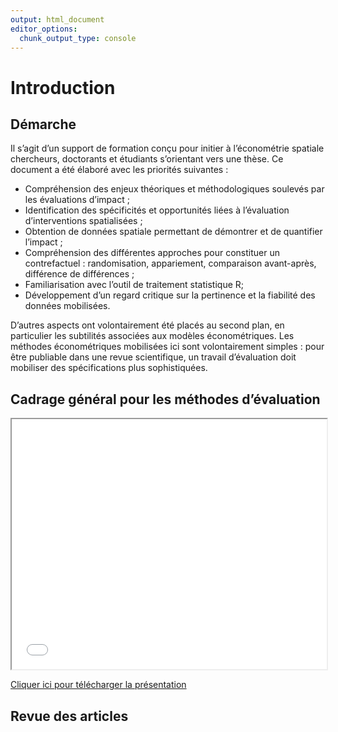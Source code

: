 ```yaml
---
output: html_document
editor_options: 
  chunk_output_type: console
---
```

# Introduction {.unnumbered}

## Démarche

Il s'agit d'un support de formation conçu pour initier à l'économétrie spatiale chercheurs, doctorants et étudiants s'orientant vers une thèse. Ce document a été élaboré avec les priorités suivantes :

-   Compréhension des enjeux théoriques et méthodologiques soulevés par les évaluations d'impact ;
-   Identification des spécificités et opportunités liées à l'évaluation d'interventions spatialisées ;
-   Obtention de données spatiale permettant de démontrer et de quantifier l'impact ;
-   Compréhension des différentes approches pour constituer un contrefactuel : randomisation, appariement, comparaison avant-après, différence de différences ;
-   Familiarisation avec l'outil de traitement statistique R;
-   Développement d'un regard critique sur la pertinence et la fiabilité des données mobilisées.

D'autres aspects ont volontairement été placés au second plan, en particulier les subtilités associées aux modèles économétriques. Les méthodes économétriques mobilisées ici sont volontairement simples : pour être publiable dans une revue scientifique, un travail d'évaluation doit mobiliser des spécifications plus sophistiquées.

## Cadrage général pour les méthodes d'évaluation

```{=html}
<iframe src="/presentations/TVM_Intro_generale.pdf" width="100%" height="400px"></iframe>
```

[Cliquer ici pour télécharger la présentation](/presentations/TVM_Intro_generale.pdf)


## Revue des articles



